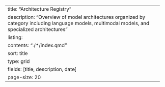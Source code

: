 ---
title: "Architecture Registry"
description: "Overview of model architectures organized by category including language models, multimodal models, and specialized architectures"
listing:
  contents: "./*/index.qmd"
  sort: title
  type: grid
  fields: [title, description, date]
  page-size: 20
---